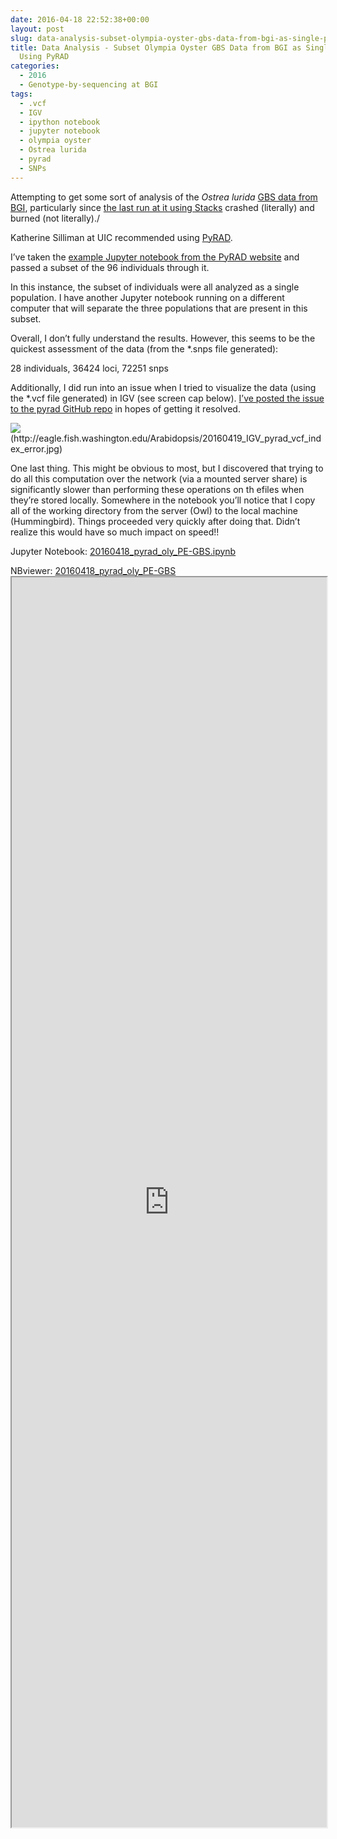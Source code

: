 ```yaml
---
date: 2016-04-18 22:52:38+00:00
layout: post
slug: data-analysis-subset-olympia-oyster-gbs-data-from-bgi-as-single-population-using-pyrad
title: Data Analysis - Subset Olympia Oyster GBS Data from BGI as Single Population
  Using PyRAD
categories:
  - 2016
  - Genotype-by-sequencing at BGI
tags:
  - .vcf
  - IGV
  - ipython notebook
  - jupyter notebook
  - olympia oyster
  - Ostrea lurida
  - pyrad
  - SNPs
---
```


Attempting to get some sort of analysis of the _Ostrea lurida_ [GBS data from BGI](https://github.com/RobertsLab/project-olympia.oyster-genomic/wiki/Genotype-by-sequencing-November-2015), particularly since [the last run at it using Stacks](https://robertslab.github.io/sams-notebook/posts/2016-04-06-data-analysis-oly-gbs-data-from-bgi/) crashed (literally) and burned (not literally)./

Katherine Silliman at UIC recommended using [PyRAD](https://dereneaton.com/software/pyrad/).

I've taken the [example Jupyter notebook from the PyRAD website](https://nbviewer.ipython.org/gist/dereneaton/1f661bfb205b644086cc/PE-GBS_empirical.ipynb) and passed a subset of the 96 individuals through it.

In this instance, the subset of individuals were all analyzed as a single population. I have another Jupyter notebook running on a different computer that will separate the three populations that are present in this subset.

Overall, I don't fully understand the results. However, this seems to be the quickest assessment of the data (from the *.snps file generated):

28 individuals, 36424 loci, 72251 snps

Additionally, I did run into an issue when I tried to visualize the data (using the *.vcf file generated) in IGV (see screen cap below). [I've posted the issue to the pyrad GitHub repo](https://github.com/dereneaton/pyrad/issues/29) in hopes of getting it resolved.

![](https://eagle.fish.washington.edu/Arabidopsis/20160419_IGV_pyrad_vcf_index_error.jpg)(http://eagle.fish.washington.edu/Arabidopsis/20160419_IGV_pyrad_vcf_index_error.jpg)



One last thing. This might be obvious to most, but I discovered that trying to do all this computation over the network (via a mounted server share) is significantly slower than performing these operations on th efiles when they're stored locally. Somewhere in the notebook you'll notice that I copy all of the working directory from the server (Owl) to the local machine (Hummingbird). Things proceeded very quickly after doing that. Didn't realize this would have so much impact on speed!!

Jupyter Notebook: [20160418_pyrad_oly_PE-GBS.ipynb](https://eagle.fish.washington.edu/Arabidopsis/iPythonNotebooks/20160418_pyrad_oly_PE-GBS.ipynb)

NBviewer: [20160418_pyrad_oly_PE-GBS](https://nbviewer.jupyter.org/url/eagle.fish.washington.edu/Arabidopsis/iPythonNotebooks/20160418_pyrad_oly_PE-GBS.ipynb)
<iframe src="https://nbviewer.jupyter.org/url/eagle.fish.washington.edu/Arabidopsis/iPythonNotebooks/20160418_pyrad_oly_PE-GBS.ipynb" width="100%" height="2000" scrolling="yes"></iframe>
